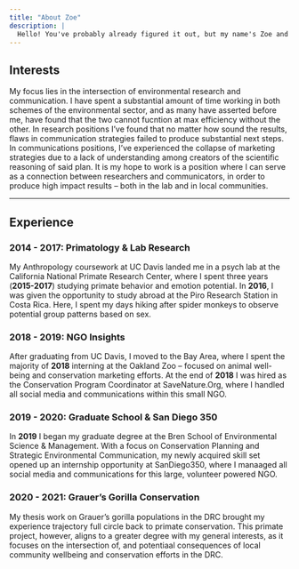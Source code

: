 ```yaml
---
title: "About Zoe"
description: |
  Hello! You've probably already figured it out, but my name's Zoe and I'm pretty much your *classic* environmentalist. I love nothing more than shuffling my hiking boots downn a trail -- whether that's through giant sequoias (my favorite tree) or in the eastern deserts of San Diego County (my hometown stomping grounds). But less about who I am, and more about what I plan to do!
---
```


## Interests
My focus lies in the intersection of environmental research and communication. I have spent a substantial amount of time working in both schemes of the environmental sector, and as many have asserted before me, have found that the two cannot fucntion at max efficiency without the other. In research positions I've found that no matter how sound the results, flaws in communication strategies failed to produce substantial next steps. In communications positions, I've experienced the collapse of marketing strategies due to a lack of understanding among creators of the scientific reasoning of said plan. It is my hope to work is a position where I can serve as a connection between researchers and communicators, in order to produce high impact results -- both in the lab and in local communities. 

---

## Experience
### 2014 - 2017: Primatology & Lab Research
My Anthropology coursework at UC Davis landed me in a psych lab at the California National Primate Research Center, where I spent three years (**2015-2017**) studying primate behavior and emotion potential. In **2016**, I was given the opportunity to study abroad at the Piro Research Station in Costa Rica. Here, I spent my days hiking after spider monkeys to observe potential group patterns based on sex.

### 2018 - 2019: NGO Insights
After graduating from UC Davis, I moved to the Bay Area, where I spent the majority of **2018** interning at the Oakland Zoo -- focused on animal well-being and conservation marketing efforts. At the end of **2018** I was hired as the Conservation Program Coordinator at SaveNature.Org, where I handled all social media and communications within this small NGO.

### 2019 - 2020: Graduate School & San Diego 350
In **2019** I began my graduate degree at the Bren School of Environmental Science & Management. With a focus on Conservation Planning and Strategic Environmental Communication, my newly acquired skill set opened up an internship opportunity at SanDiego350, where I manaaged all social media and communications for this large, volunteer powered NGO.

### 2020 - 2021: Grauer's Gorilla Conservation
My thesis work on Grauer's gorilla populations in the DRC brought my experience trajectory full circle back to primate conservation. This primate project, however, aligns to a greater degree with my general interests, as it focuses on the intersection of, and potentiaal consequences of local community wellbeing and conservation efforts in the DRC.